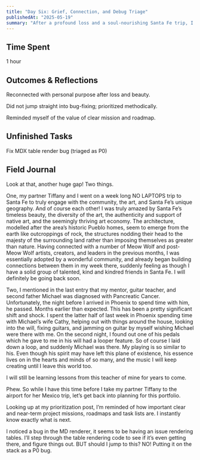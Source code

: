 ```yaml
---
title: "Day Six: Grief, Connection, and Debug Triage"
publishedAt: "2025-05-19"
summary: "After a profound loss and a soul-nourishing Santa Fe trip, I reoriented my roadmap and triaged a bug with methodical prioritization."
---
```


## Time Spent
1 hour

## Outcomes & Reflections
Reconnected with personal purpose after loss and beauty.

Did not jump straight into bug-fixing; prioritized methodically.

Reminded myself of the value of clear mission and roadmap.

## Unfinished Tasks
Fix MDX table render bug (triaged as P0)

## Field Journal

Look at that, another huge gap! Two things.

One, my partner Tiffany and I went on a week long NO LAPTOPS trip to Santa Fe to truly engage with the community, the art, and Santa Fe’s unique geography. And of course each other! I was truly amazed by Santa Fe’s timeless beauty, the diversity of the art, the authenticity and support of native art, and the seemingly thriving art economy. The architecture, modelled after the area’s historic Pueblo homes, seem to emerge from the earth like outcroppings of rock, the structures nodding their head to the majesty of the surrounding land rather than imposing themselves as greater than nature. Having connected with a number of Meow Wolf and post-Meow Wolf artists, creators, and leaders in the previous months, I was essentially adopted by a wonderful community, and already began building connections between them in my week there, suddenly feeling as though I have a solid group of talented, kind and kindred friends in Santa Fe. I will definitely be going back soon.

Two, I mentioned in the last entry that my mentor, guitar teacher, and second father Michael was diagnosed with Pancreatic Cancer. Unfortunately, the night before I arrived in Phoenix to spend time with him, he passed. Months earlier than expected. This has been a pretty significant shift and shock. I spent the latter half of last week in Phoenix spending time with Michael’s wife Cathy, helping out with things around the house, looking into the will, fixing guitars, and jamming on guitar by myself wishing Michael were there with me. On the second night, I found out one of his pedals which he gave to me in his will had a looper feature. So of course I laid down a loop, and suddenly Michael was there. My playing is so similar to his. Even though his spirit may have left this plane of existence, his essence lives on in the hearts and minds of so many, and the music I will keep creating until I leave this world too.

I will still be learning lessons from this teacher of mine for years to come.

Phew. So while I have this time before I take my partner Tiffany to the airport for her Mexico trip, let’s get back into planning for this portfolio.

Looking up at my prioritization post, I’m reminded of how important clear and near-term project missions, roadmaps and task lists are. I instantly know exactly what is next.

I noticed a bug in the MD renderer, it seems to be having an issue rendering tables. I’ll step through the table rendering code to see if it’s even getting there, and figure things out. BUT should I jump to this? NO! Putting it on the stack as a P0 bug.
